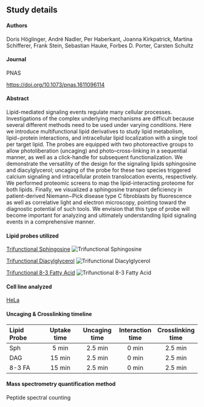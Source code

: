 ## Study details

#### Authors

Doris Höglinger, André Nadler,  Per Haberkant, Joanna Kirkpatrick, Martina Schifferer, Frank Stein, Sebastian Hauke, Forbes D. Porter, Carsten Schultz

#### Journal

PNAS

<https://doi.org/10.1073/pnas.1611096114>{target="_blank"}

#### Abstract

Lipid-mediated signaling events regulate many cellular processes. Investigations of the complex underlying mechanisms are difficult because several different methods need to be used under varying conditions. Here we introduce multifunctional lipid derivatives to study lipid metabolism, lipid−protein interactions, and intracellular lipid localization with a single tool per target lipid. The probes are equipped with two photoreactive groups to allow photoliberation (uncaging) and photo–cross-linking in a sequential manner, as well as a click-handle for subsequent functionalization. We demonstrate the versatility of the design for the signaling lipids sphingosine and diacylglycerol; uncaging of the probe for these two species triggered calcium signaling and intracellular protein translocation events, respectively. We performed proteomic screens to map the lipid-interacting proteome for both lipids. Finally, we visualized a sphingosine transport deficiency in patient-derived Niemann−Pick disease type C fibroblasts by fluorescence as well as correlative light and electron microscopy, pointing toward the diagnostic potential of such tools. We envision that this type of probe will become important for analyzing and ultimately understanding lipid signaling events in a comprehensive manner.

#### Lipid probes utilized



<a href="/LipidProbe/Sphingosine.qmd" class="hover-preview">Trifunctional Sphingosine</a>
<span class="hover-image">
  <img src="Structures/TF_Sphingosine.png" alt="Trifunctional Sphingosine" />
</span>

<a href="/LipidProbe/Diacylglycerol.qmd" class="hover-preview">Trifunctional Diacylglycerol</a>
<span class="hover-image">
  <img src="Structures/TF_DAG.png" alt="Trifunctional Diacylglycerol" />
</span>

<a href="/LipidProbe/8-3_FattyAcid.qmd" class="hover-preview">Trifunctional 8-3 Fatty Acid</a>
<span class="hover-image">
  <img src="Structures/TF_8-3_fatty_acid.png" alt="Trifunctional 8-3 Fatty Acid" />
</span>

#### Cell line analyzed

[HeLa](https://www.atcc.org/products/ccl-2){target="_blank"} 

#### Uncaging & Crosslinking timeline

| Lipid Probe | Uptake time | Uncaging time | Interaction time | Crosslinking time |
|:-------|:------:|:------:|:------:|:------:|
| Sph |  5 min | 2.5 min  | 0 min | 2.5 min  |
| DAG |  15 min | 2.5 min  | 0 min | 2.5 min  |
| 8-3 FA |  15 min | 2.5 min  | 0 min | 2.5 min  |

#### Mass spectrometry quantification method

Peptide spectral counting
